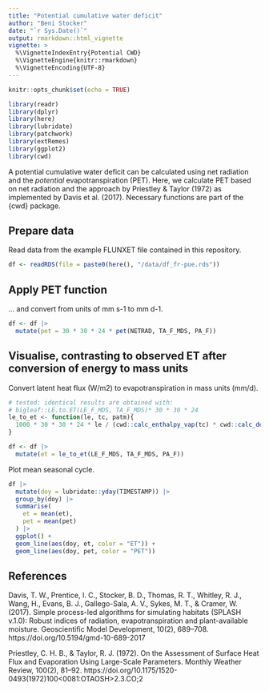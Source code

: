 ```yaml
---
title: "Potential cumulative water deficit"
author: "Beni Stocker"
date: "`r Sys.Date()`"
output: rmarkdown::html_vignette
vignette: >
  %\VignetteIndexEntry{Potential CWD}
  %\VignetteEngine{knitr::rmarkdown}
  %\VignetteEncoding{UTF-8}
---
```


```r
knitr::opts_chunk$set(echo = TRUE)
```

```r
library(readr)
library(dplyr)
library(here)
library(lubridate)
library(patchwork)
library(extRemes)
library(ggplot2)
library(cwd)
```

A potential cumulative water deficit can be calculated using net radiation and the *potential* evapotranspiration (PET). Here, we calculate PET based on net radiation and the approach by Priestley & Taylor (1972) as implemented by Davis et al. (2017). Necessary functions are part of the {cwd} package.

## Prepare data

Read data from the example FLUNXET file contained in this repository.
```r
df <- readRDS(file = paste0(here(), "/data/df_fr-pue.rds"))
```

## Apply PET function

... and convert from units of mm s-1 to mm d-1.
```r
df <- df |> 
  mutate(pet = 30 * 30 * 24 * pet(NETRAD, TA_F_MDS, PA_F))
```

## Visualise, contrasting to observed ET after conversion of energy to mass units

Convert latent heat flux (W/m2) to evapotranspiration in mass units (mm/d).
```r
# tested: identical results are obtained with:
# bigleaf::LE.to.ET(LE_F_MDS, TA_F_MDS)* 30 * 30 * 24
le_to_et <- function(le, tc, patm){
  1000 * 30 * 30 * 24 * le / (cwd::calc_enthalpy_vap(tc) * cwd::calc_density_h2o(tc, patm))
}

df <- df |>
  mutate(et = le_to_et(LE_F_MDS, TA_F_MDS, PA_F))
```

Plot mean seasonal cycle.
```r
df |> 
  mutate(doy = lubridate::yday(TIMESTAMP)) |> 
  group_by(doy) |> 
  summarise(
    et = mean(et),
    pet = mean(pet)
  ) |> 
  ggplot() +
  geom_line(aes(doy, et, color = "ET")) +
  geom_line(aes(doy, pet, color = "PET"))

```

## References

Davis, T. W., Prentice, I. C., Stocker, B. D., Thomas, R. T., Whitley, R. J., Wang, H., Evans, B. J., Gallego-Sala, A. V., Sykes, M. T., & Cramer, W. (2017). Simple process-led algorithms for simulating habitats (SPLASH v.1.0): Robust indices of radiation, evapotranspiration and plant-available moisture. Geoscientific Model Development, 10(2), 689–708. https://doi.org/10.5194/gmd-10-689-2017

Priestley, C. H. B., & Taylor, R. J. (1972). On the Assessment of Surface Heat Flux and Evaporation Using Large-Scale Parameters. Monthly Weather Review, 100(2), 81–92. https://doi.org/10.1175/1520-0493(1972)100<0081:OTAOSH>2.3.CO;2


